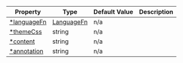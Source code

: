 
| Property                          | Type                                                                                          | Default Value | Description           |
| --------------------------------- | --------------------------------------------------------------------------------------------- | ------------- | --------------------- |
| [\*languageFn](/props/languageFn) | [LanguageFn](https://github.com/highlightjs/highlight.js/blob/11-stable/types/index.d.ts#L77) | n/a           | <ContentLanguageFn /> |
| [\*themeCss](/props/themeCss)     | string                                                                                        | n/a           | <ContentThemeCss />   |
| [\*content](/props/content)       | string                                                                                        | n/a           | <ContentContent />    |
| [\*annotation](/props/annotation) | string                                                                                        | n/a           | <ContentAnnotation /> |

